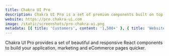 ```yaml
---
title: Chakra UI Pro
description: Chakra UI Pro is a set of premium components built on top of the Chakra UI
website: https://pro.chakra-ui.com
image: /static/screenshots/pro-chakra-ui.png
metadata: [{ title: 'Customers', content: '1,500+' }, { title: 'Website', content: '40K/mo' }]
---
```


Chakra UI Pro provides a set of beautiful and responsive React components to build your application, marketing and eCommerce pages quicker.

